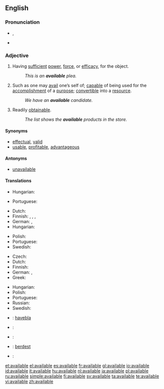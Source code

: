 ==English==

{{rfe}}

===Pronunciation===
* {{IPA|/əˈveɪ.lə.b(ə)l/}}, {{SAMPA|/@'veI.l@.b(@)l/}}
* {{audio|en-us-available.ogg|Audio (US)}}
{{rfp|lang=en|split options, UK/US?}}

===Adjective===
{{en-adj}}

# Having [[sufficient]] [[power]], [[force]], or [[efficacy]], for the object. {{rfex|not clear to me}}
#: ''This is an '''available''' plea.''
# Such as one may [[avail]] one’s self of; [[capable]] of being used for the [[accomplishment]] of a [[purpose]]; [[convertible]] into a [[resource]].
#: ''We have an '''available''' candidate.''
# Readily [[obtainable]].
#: ''The list shows the '''available''' products in the store.''

====Synonyms====
{{rfc|split up senses}}
* [[effectual]], [[valid]]
* [[usable]], [[profitable]], [[advantageous]]

====Antonyms====
* [[unavailable]]

====Translations====
{{trans-top|having sufficient power or efficacy; valid}}
* Hungarian: {{t|hu|érvényes}}
{{trans-mid}}
* Portuguese: {{t+|pt|válido}}
{{trans-bottom}}

{{trans-top|ready for use}}
* Dutch: {{t+|nl|beschikbaar}}
* Finnish: {{t|fi|käytettävä}}, {{t|fi|käytettävissä}} {{t-|fi|oleva}}, {{t-|fi|saatavilla}}, {{t-|fi|käsillä}}
* German: {{t+|de|verfügbar}}, {{t+|de|disponibel}}
* Hungarian: {{t|hu|rendelkezésre álló}}
{{trans-mid}}
* Polish: {{t+|pl|wolny|m}}
* Portuguese: {{t+|pt|útil}}
* Swedish: {{t+|sv|tillgänglig}}
{{trans-bottom}}

{{trans-top|readily obtainable}}
* Czech: {{t-|cs|dostupný|m}}
* Dutch: {{t+|nl|beschikbaar}}
* Finnish: {{t-|fi|saatavilla}} {{t-|fi|oleva}}
* German: {{t+|de|verfügbar}}, {{t+|de|disponibel}}
* Greek: {{t+|el|διαθέσιμος|f|tr=diathésimos|sc=Grek}}
{{trans-mid}}
* Hungarian: {{t|hu|kapható}}
* Polish: {{t|pl|dostępny|m}}
* Portuguese: {{t+|pt|disponível}}
* Russian: {{t+|ru|доступный|m|sc=Cyrl}}
* Swedish: {{t+|sv|tillgänglig}}
{{trans-bottom}}

{{checktrans-top}}
* {{ttbc|Esperanto}}: [[havebla]]
* {{ttbc|French}}: {{t+|fr|disponible}}
{{checktrans-mid}}
* {{ttbc|Italian}}: {{t+|it|disponibile}}
* {{ttbc|Kurdish}}: [[berdest]]
* {{ttbc|Spanish}}: {{t-|es|disponible}}
{{checktrans-bottom}}

[[et:available]]
[[el:available]]
[[es:available]]
[[fr:available]]
[[gl:available]]
[[io:available]]
[[id:available]]
[[it:available]]
[[hu:available]]
[[nl:available]]
[[ja:available]]
[[pl:available]]
[[ru:available]]
[[simple:available]]
[[fi:available]]
[[sv:available]]
[[ta:available]]
[[te:available]]
[[vi:available]]
[[zh:available]]